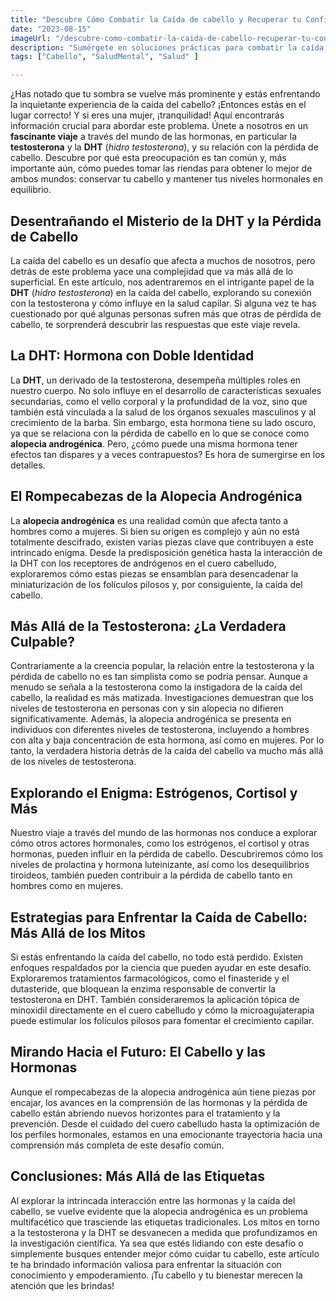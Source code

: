 ```yaml
---
title: "Descubre Cómo Combatir la Caída de cabello y Recuperar tu Confianza"
date: "2023-08-15"
imageUrl: "/descubre-como-combatir-la-caida-de-cabello-recuperar-tu-confianza.webp"
description: "Sumérgete en soluciones prácticas para combatir la caída del cabello y recuperar la confianza en tu apariencia. Desde cambios en la dieta hasta cuidados capilares específicos, descubre cómo mantener un cabello saludable y resistente."
tags: ["Cabello", "SaludMental", "Salud" ]

---
```

<CustomImage
  src="https://raw.githubusercontent.com/sebiten/posts/main/images/descubre-como-combatir-la-caida-de-cabello-recuperar-tu-confianza.webp"
  alt="Descubre Cómo Combatir la Caída de cabello y Recuperar tu Confianza"
/>


¿Has notado que tu sombra se vuelve más prominente y estás enfrentando la inquietante experiencia de la caída del cabello? ¡Entonces estás en el lugar correcto! Y si eres una mujer, ¡tranquilidad! Aquí encontrarás información crucial para abordar este problema. Únete a nosotros en un **fascinante viaje** a través del mundo de las hormonas, en particular la **testosterona** y la **DHT** (*hidro testosterona*), y su relación con la pérdida de cabello. Descubre por qué esta preocupación es tan común y, más importante aún, cómo puedes tomar las riendas para obtener lo mejor de ambos mundos: conservar tu cabello y mantener tus niveles hormonales en equilibrio.


## Desentrañando el Misterio de la DHT y la Pérdida de Cabello

La caída del cabello es un desafío que afecta a muchos de nosotros, pero detrás de este problema yace una complejidad que va más allá de lo superficial. En este artículo, nos adentraremos en el intrigante papel de la **DHT** (*hidro testosterona*) en la caída del cabello, explorando su conexión con la testosterona y cómo influye en la salud capilar. Si alguna vez te has cuestionado por qué algunas personas sufren más que otras de pérdida de cabello, te sorprenderá descubrir las respuestas que este viaje revela.

## La DHT: Hormona con Doble Identidad


La **DHT**, un derivado de la testosterona, desempeña múltiples roles en nuestro cuerpo. No solo influye en el desarrollo de características sexuales secundarias, como el vello corporal y la profundidad de la voz, sino que también está vinculada a la salud de los órganos sexuales masculinos y al crecimiento de la barba. Sin embargo, esta hormona tiene su lado oscuro, ya que se relaciona con la pérdida de cabello en lo que se conoce como **alopecia androgénica**. Pero, ¿cómo puede una misma hormona tener efectos tan dispares y a veces contrapuestos? Es hora de sumergirse en los detalles.

## El Rompecabezas de la Alopecia Androgénica

La **alopecia androgénica** es una realidad común que afecta tanto a hombres como a mujeres. Si bien su origen es complejo y aún no está totalmente descifrado, existen varias piezas clave que contribuyen a este intrincado enigma. Desde la predisposición genética hasta la interacción de la DHT con los receptores de andrógenos en el cuero cabelludo, exploraremos cómo estas piezas se ensamblan para desencadenar la miniaturización de los folículos pilosos y, por consiguiente, la caída del cabello.

## Más Allá de la Testosterona: ¿La Verdadera Culpable?

Contrariamente a la creencia popular, la relación entre la testosterona y la pérdida de cabello no es tan simplista como se podría pensar. Aunque a menudo se señala a la testosterona como la instigadora de la caída del cabello, la realidad es más matizada. Investigaciones demuestran que los niveles de testosterona en personas con y sin alopecia no difieren significativamente. Además, la alopecia androgénica se presenta en individuos con diferentes niveles de testosterona, incluyendo a hombres con alta y baja concentración de esta hormona, así como en mujeres. Por lo tanto, la verdadera historia detrás de la caída del cabello va mucho más allá de los niveles de testosterona.

## Explorando el Enigma: Estrógenos, Cortisol y Más

Nuestro viaje a través del mundo de las hormonas nos conduce a explorar cómo otros actores hormonales, como los estrógenos, el cortisol y otras hormonas, pueden influir en la pérdida de cabello. Descubriremos cómo los niveles de prolactina y hormona luteinizante, así como los desequilibrios tiroideos, también pueden contribuir a la pérdida de cabello tanto en hombres como en mujeres.

## Estrategias para Enfrentar la Caída de Cabello: Más Allá de los Mitos

Si estás enfrentando la caída del cabello, no todo está perdido. Existen enfoques respaldados por la ciencia que pueden ayudar en este desafío. Exploraremos tratamientos farmacológicos, como el finasteride y el dutasteride, que bloquean la enzima responsable de convertir la testosterona en DHT. También consideraremos la aplicación tópica de minoxidil directamente en el cuero cabelludo y cómo la microagujaterapia puede estimular los folículos pilosos para fomentar el crecimiento capilar.


## Mirando Hacia el Futuro: El Cabello y las Hormonas

Aunque el rompecabezas de la alopecia androgénica aún tiene piezas por encajar, los avances en la comprensión de las hormonas y la pérdida de cabello están abriendo nuevos horizontes para el tratamiento y la prevención. Desde el cuidado del cuero cabelludo hasta la optimización de los perfiles hormonales, estamos en una emocionante trayectoria hacia una comprensión más completa de este desafío común.

## Conclusiones: Más Allá de las Etiquetas

Al explorar la intrincada interacción entre las hormonas y la caída del cabello, se vuelve evidente que la alopecia androgénica es un problema multifacético que trasciende las etiquetas tradicionales. Los mitos en torno a la testosterona y la DHT se desvanecen a medida que profundizamos en la investigación científica. Ya sea que estés lidiando con este desafío o simplemente busques entender mejor cómo cuidar tu cabello, este artículo te ha brindado información valiosa para enfrentar la situación con conocimiento y empoderamiento. ¡Tu cabello y tu bienestar merecen la atención que les brindas!

<RandomLinks/>
